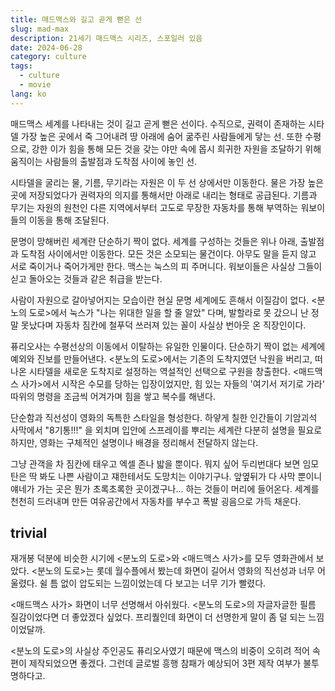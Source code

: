 ```yaml
---
title: 매드맥스와 길고 곧게 뻗은 선
slug: mad-max
description: 21세기 매드맥스 시리즈, 스포일러 있음
date: 2024-06-28
category: culture
tags:
  - culture
  - movie
lang: ko
---
```


매드맥스 세계를 나타내는 것이 길고 곧게 뻗은 선이다. 수직으로, 권력이 존재하는 시타델 가장 높은 곳에서 죽 그어내려 땅 아래에 숨어 굶주린 사람들에게 닿는 선. 또한 수평으로, 강한 이가 힘을 통해 모든 것을 갖는 야만 속에 몹시 희귀한 자원을 조달하기 위해 움직이는 사람들의 출발점과 도착점 사이에 놓인 선.

시타델을 굴리는 물, 기름, 무기라는 자원은 이 두 선 상에서만 이동한다. 물은 가장 높은 곳에 저장되었다가 권력자의 의지를 통해서만 아래로 내리는 형태로 공급된다. 기름과 무기는 자원의 원천인 다른 지역에서부터 고도로 무장한 자동차를 통해 부역하는 워보이들의 이동을 통해 조달된다.

문명이 망해버린 세계란 단순하기 짝이 없다. 세계를 구성하는 것들은 위나 아래, 출발점과 도착점 사이에서만 이동한다. 모든 것은 소모되는 물건이다. 아무도 말을 듣지 않고 서로 죽이거나 죽어가게만 한다. 맥스는 눅스의 피 주머니다. 워보이들은 사실상 그들이 싣고 돌아오는 것들과 같은 취급을 받는다.

사람이 자원으로 갈아넣어지는 모습이란 현실 문명 세계에도 흔해서 이질감이 없다. <분노의 도로>에서 눅스가 "나는 위대한 일을 할 줄 알았" 다며, 발할라로 못 갔으니 난 정말 못났다며 자동차 짐칸에 철푸덕 쓰러져 있는 꼴이 사실상 번아웃 온 직장인이다.

퓨리오사는 수평선상의 이동에서 이탈하는 유일한 인물이다. 단순하기 짝이 없는 세계에 예외와 진보를 만들어낸다. <분노의 도로>에서는 기존의 도착지였던 낙원을 버리고, 떠나온 시타델을 새로운 도착지로 설정하는 역설적인 선택으로 구원을 창출한다. <매드맥스 사가>에서 시작은 수모를 당하는 입장이었지만, 힘 있는 자들의 '여기서 저기로 가라' 따위의 명령을 조금씩 어겨가며 힘을 쌓고 복수를 해낸다.

단순함과 직선성이 영화의 독특한 스타일을 형성한다. 하얗게 칠한 인간들이 기암괴석 사막에서 "8기통!!!" 을 외치며 입안에 스프레이를 뿌리는 세계란 다분히 설명을 필요로 하지만, 영화는 구체적인 설명이나 배경을 정리해서 전달하지 않는다.

그냥 관객을 차 짐칸에 태우고 엑셀 존나 밟을 뿐이다. 뭐지 싶어 두리번대다 보면 임모탄은 딱 봐도 나쁜 사람이고 쟤한테서도 도망치는 이야기구나. 앞옆뒤가 다 사막 뿐이니 얘네가 가는 곳은 뭔가 초록초록한 곳이겠구나... 하는 것들이 머리에 들어온다. 세계를 천천히 드러내며 만든 여유공간에서 자동차를 부수고 폭발 굉음으로 가득 채운다.

## trivial

재개봉 덕분에 비슷한 시기에 <분노의 도로>와 <매드맥스 사가>를 모두 영화관에서 보았다. <분노의 도로>는 롯데 월수플에서 봤는데 화면이 길어서 영화의 직선성과 너무 어울렸다. 쉴 틈 없이 압도되는 느낌이었는데 다 보고는 너무 기가 빨렸다.

<매드맥스 사가> 화면이 너무 선명해서 아쉬웠다. <분노의 도로>의 자글자글한 필름 질감이었다면 더 좋았겠다 싶었다. 프리퀄인데 화면이 더 선명한게 말이 좀 덜 되는 느낌이었달까.

<분노의 도로>의 사실상 주인공도 퓨리오사였기 때문에 맥스의 비중이 오히려 적어 속편이 제작되었으면 좋겠다. 그런데 글로벌 흥행 참패가 예상되어 3편 제작 여부가 불투명하다고.
